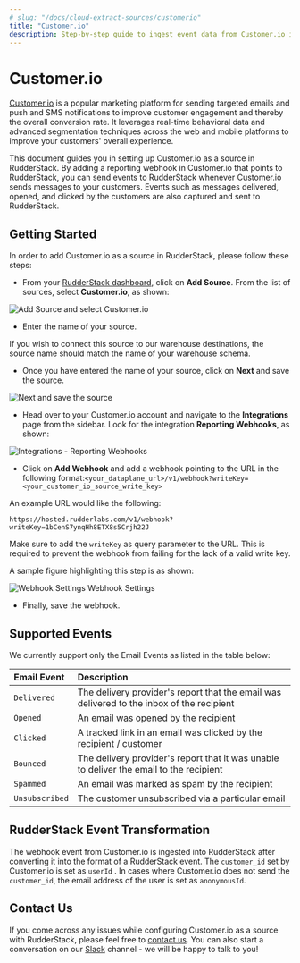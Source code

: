 ```yaml
---
# slug: "/docs/cloud-extract-sources/customerio"
title: "Customer.io"
description: Step-by-step guide to ingest event data from Customer.io into RudderStack
---
```


# Customer.io

[Customer.io](https://customer.io/) is a popular marketing platform for sending targeted emails and push and SMS notifications to improve customer engagement and thereby the overall conversion rate. It leverages real-time behavioral data and advanced segmentation techniques across the web and mobile platforms to improve your customers' overall experience.

This document guides you in setting up Customer.io as a source in RudderStack. By adding a reporting webhook in Customer.io that points to RudderStack, you can send events to RudderStack whenever Customer.io sends messages to your customers. Events such as messages delivered, opened, and clicked by the customers are also captured and sent to RudderStack.

## Getting Started

In order to add Customer.io as a source in RudderStack, please follow these steps:

- From your [RudderStack dashboard](https://app.rudderlabs.com/), click on **Add Source**. From the list of sources, select **Customer.io**, as shown:

<!--<img src="../../images/assets/image (20) (1).png" />-->

<img
  src="../../images/assets/image (20) (1).png"
  alt="Add Source and select Customer.io"
/>

- Enter the name of your source.

<div class="infoBlock">
If you wish to connect this source to our warehouse destinations, the source name should match the name of your warehouse schema.

</div>

- Once you have entered the name of your source, click on **Next** and save the source.

<!-- <img src="../../images/assets/image (61).png" />-->

<img src="../../images/assets/image (61).png" alt="Next and save the source" />

- Head over to your Customer.io account and navigate to the **Integrations** page from the sidebar. Look for the integration **Reporting Webhooks**, as shown:

<!--<img src="../../images/assets/image (62).png" />-->

<img
  src="../../images/assets/image (62).png"
  alt="Integrations - Reporting Webhooks"
/>

- Click on **Add Webhook** and add a webhook pointing to the URL in the following format:`<your_dataplane_url>/v1/webhook?writeKey=<your_customer_io_source_write_key>`

An example URL would like the following:

```http
https://hosted.rudderlabs.com/v1/webhook?writeKey=1bCenS7ynqHh8ETX8s5Crjh22J
```

<div class="warningBlock">
Make sure to add the <code class="inline-code">writeKey</code> as query parameter to the URL. This is required to prevent the webhook from failing for the lack of a valid write key.

</div>

A sample figure highlighting this step is as shown:

<!-- <img src="../../images/assets/image (30).png" /> <span class="imageTitle" >Webhook Settings</span> -->

<img src="../../images/assets/image (30).png" alt="Webhook Settings" />
<span class="imageTitle">Webhook Settings</span>

- Finally, save the webhook.

## Supported Events

We currently support only the Email Events as listed in the table below:

| **Email Event** | **Description**                                                                           |
| :-------------- | :---------------------------------------------------------------------------------------- |
| `Delivered`     | The delivery provider's report that the email was delivered to the inbox of the recipient |
| `Opened`        | An email was opened by the recipient                                                      |
| `Clicked`       | A tracked link in an email was clicked by the recipient / customer                        |
| `Bounced`       | The delivery provider's report that it was unable to deliver the email to the recipient   |
| `Spammed`       | An email was marked as spam by the recipient                                              |
| `Unsubscribed`  | The customer unsubscribed via a particular email                                          |

## RudderStack Event Transformation

The webhook event from Customer.io is ingested into RudderStack after converting it into the format of a RudderStack event. The `customer_id` set by Customer.io is set as `userId` . In cases where Customer.io does not send the `customer_id`, the email address of the user is set as `anonymousId`.

## Contact Us

If you come across any issues while configuring Customer.io as a source with RudderStack, please feel free to [contact us](mailto:%20docs@rudderstack.com). You can also start a conversation on our [Slack](https://rudderstack.com/join-rudderstack-slack-community) channel - we will be happy to talk to you!
